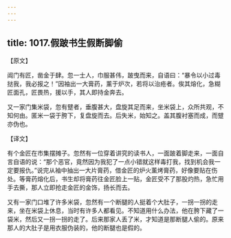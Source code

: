```yaml
---
---
---
```

title: 1017.假跛书生假断脚偷
---



【原文】

阊门有匠，凿金于肆。忽一士人，巾服甚伟，跛曳而来，自语曰：“暴令以小过毒挞我，我必报之！”因袖出一大膏药，薰于炉次，若将以治疮者。俟其熔化，急糊匠面孔，匠畏热，援以手，其人即持金奔去。

又一家门集米袋，忽有躄者，垂腹甚大，盘旋其足而来，坐米袋上，众所共观，不知何由。匿米一袋于胯下，复盘旋而去。后失米，始知之。盖其腹衬塞而成，而躄亦伪也。

【译文】

有个金匠在市集摆摊子。忽然有一位穿着讲究的读书人，一面跛着脚走来，一面自言自语的说：“那个恶官，竟然因为我犯了一点小错就这样毒打我，找到机会我一定要报仇。”说完从袖中抽出一大片膏药，借金匠的炉火薰烤膏药，好像要贴在伤处。等膏药熔化后，书生却将膏药往金匠脸上一贴，金匠受不了那股灼热，急忙用手去撕，那人立即抢走金匠的金饰，扬长而去。

又有一家门口堆了许多米袋，忽然有一个断腿的人挺着个大肚子，一拐一拐的走来，坐在米袋上休息，当时有许多人都看见。不知道用什么办法，他在胯下藏了一袋米，然后又一拐一拐的走了。后来那家人丢了米，才知道是那断腿人偷的。原来那人的大肚子是用衣服伪装的，他的断腿也是假的。
